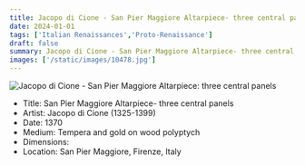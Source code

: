 ```yaml
---
title: Jacopo di Cione - San Pier Maggiore Altarpiece- three central panels
date: 2024-01-01
tags: ['Italian Renaissances','Proto-Renaissance']
draft: false
summary: Jacopo di Cione - San Pier Maggiore Altarpiece- three central panels
images: ['/static/images/10478.jpg']
---
```


![Jacopo di Cione - San Pier Maggiore Altarpiece: three central panels](/static/images/10478.jpg)

* Title: San Pier Maggiore Altarpiece- three central panels
* Artist: Jacopo di Cione (1325-1399)
* Date: 1370
* Medium: Tempera and gold on wood polyptych
* Dimensions: 
* Location: San Pier Maggiore, Firenze, Italy


